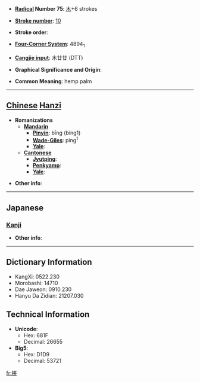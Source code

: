 * '''[[Wiktionary:Chinese radical index| Radical]] Number 75''': [[Wiktionary:Chinese radical index 木|木]]+6 strokes

* '''[[Wiktionary:Chinese total strokes index|Stroke number]]''': [[Wiktionary:Chinese total strokes index 10|10]]

* '''Stroke order''': 

* '''[[Wiktionary:Chinese four corner index|Four-Corner System]]''': 4894<sub>1</sub>

* '''[[Wiktionary:Chinese Cangjie index|Cangjie input]]''': 木廿廿 (DTT)

* '''Graphical Significance and Origin''': 

* '''Common Meaning''': hemp palm

----

== [[Chinese]] [[Hanzi]] ==

* '''Romanizations'''
** '''[[Mandarin]]'''
*** '''[[Pinyin]]''': bīng (bing1)
*** '''[[Wade-Giles]]''': ping<sup>1</sup>
*** '''[[Yale]]''': 
** '''[[Cantonese]]'''
*** '''[[Jyutping]]''':
*** '''[[Penkyamp]]''': 
*** '''[[Yale]]''': 

* '''Other info''': 

----

==Japanese==
===[[Kanji]]===
{{kanji|on readings=[[へい]] (hei), [[ひゅう]] (hyū), [[ひん]] (hin)|kun readings=}}

* '''Other info''':  

----

== Dictionary Information ==

* KangXi: 0522.230
* Morobashi: 14710
* Dae Jaweon: 0910.230
* Hanyu Da Zidian: 21207.030

== Technical Information ==

* '''Unicode''':
** Hex: 681F
** Decimal: 26655
* '''Big5''':
** Hex: D1D9
** Decimal: 53721

[[fr:栟]]